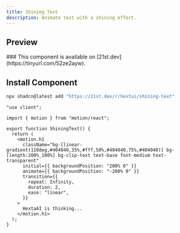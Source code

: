 ```yaml
---
title: Shining Text
description: Animate text with a shining effect.
---
```



## Preview

<PreviewContainer>
  <ShiningText />
</PreviewContainer>

<Callout title="21st.dev" type="info">
  ### This component is available on [21st.dev](https://tinyurl.com/52ze2ayw).
</Callout>

## Install Component

```bash tab="CLI" title="NPM"
npx shadcn@latest add "https://21st.dev/r/hextui/shining-text"
```

```tsx title="ShiningText.tsx" tab="Manually"
"use client";

import { motion } from "motion/react";

export function ShiningText() {
  return (
    <motion.h1
      className="bg-[linear-gradient(110deg,#404040,35%,#fff,50%,#404040,75%,#404040)] bg-[length:200%_100%] bg-clip-text text-base font-medium text-transparent"
      initial={{ backgroundPosition: "200% 0" }}
      animate={{ backgroundPosition: "-200% 0" }}
      transition={{
        repeat: Infinity,
        duration: 2,
        ease: "linear",
      }}
    >
      HextaAI is thinking...
    </motion.h1>
  );
}
```
